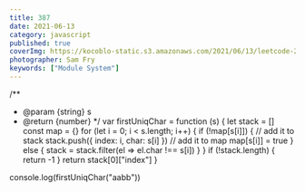 ```yaml
---
title: 387
date: 2021-06-13
category: javascript
published: true
coverImg: https://kocoblo-static.s3.amazonaws.com/2021/06/13/leetcode-268/cover-img.jpg
photographer: Sam Fry
keywords: ["Module System"]
---
```


/\*\*

- @param {string} s
- @return {number}
  \*/
  var firstUniqChar = function (s) {
  let stack = []
  const map = {}
  for (let i = 0; i < s.length; i++) {
  if (!map[s[i]]) {
  // add it to stack
  stack.push({ index: i, char: s[i] })
  // add it to map
  map[s[i]] = true
  } else {
  stack = stack.filter(el => el.char !== s[i])
  }
  }
  if (!stack.length) {
  return -1
  }
  return stack[0]["index"]
  }

console.log(firstUniqChar("aabb"))
